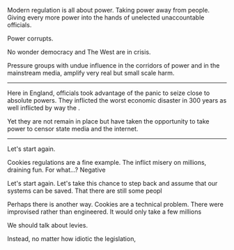 
Modern regulation is all about power. Taking power away from people. Giving every more power into the hands of
unelected unaccountable officials.

Power corrupts.

No wonder democracy and The West are in crisis.

Pressure groups with undue influence in the corridors of power and in the mainstream media, amplify very real but
small scale harm.

---

Here in England, officials took advantage of the panic to seize close to absolute powers. They inflicted the worst
economic disaster in 300 years as well inflicted by way the .

Yet they are not remain in place but have taken the opportunity to take power to censor state media and the internet.



---

Let's start again.

Cookies regulations are a fine example. The inflict misery on millions, draining fun. For what...? Negative

Let's start again. Let's take this chance to step back and assume that our systems can be saved. That there
are still some peopl

Perhaps there is another way. Cookies are a technical problem. There were improvised rather than engineered.
It would only take a few millions

We should talk about levies.

Instead, no matter how idiotic the legislation,